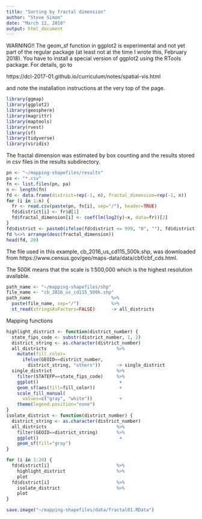 ```yaml
---
title: "Sorting by fractal dimension"
author: "Steve Simon"
date: "March 12, 2018"
output: html_document
---
```


WARNING!! The geom_sf function in ggplot2 is experimental and not yet part of the regular package (at least not at the time I wrote this, February 2018). You have to install a special version of ggplot2 using the RTools package. For details, go to

https://dcl-2017-01.github.io/curriculum/notes/spatial-vis.html

and note the installation instructions at the very top of the page.

```r
library(ggmap)
library(ggplot2)
library(geosphere)
library(magrittr)
library(maptools)
library(rvest)
library(sf)
library(tidyverse)
library(viridis)
```

The fractal dimension was estimated by box counting and the results stored in csv files in the results subdirectory.

```r
pn <- "~/mapping-shapefiles/results"
pa <- "*.csv"
fn <- list.files(pn, pa)
n <- length(fn)
fd <- data.frame(district=rep(-1, n), fractal_dimension=rep(-1, n))
for (i in 1:n) {
  fr <- read.csv(paste(pn, fn[i], sep="/"), header=TRUE)
  fd$district[i] <- fr$d[1]
  fd$fractal_dimension[i] <- coef(lm(log2(y)~x, data=fr))[2]
}
fd$district <- paste0(ifelse(fd$district <= 999, "0", ""), fd$district) 
fd %<>% arrange(desc(fractal_dimension))
head(fd, 20)
```

The file used in this example, cb_2016_us_cd115_500k.shp, was downloaded from https://www.census.gov/geo/maps-data/data/cbf/cbf_cds.html.

The 500K means that the scale is 1:500,000 which is the highest resolution available.

```r
path_name <- "~/mapping-shapefiles/shp"
file_name <- "cb_2016_us_cd115_500k.shp"
path_name                              %>%
  paste(file_name, sep="/")            %>%
  st_read(stringsAsFactors=FALSE)      -> all_districts
```

Mapping functions

```r
highlight_district <- function(district_number) {
  state_fips_code <- substr(district_number, 1, 2)
  district_string <- as.character(district_number)
  all_districts                          %>%
    mutate(fill_color=
      ifelse(GEOID==district_number,
        district_string, "others"))      -> single_district
  single_district                        %>%
    filter(STATEFP==state_fips_code)     %>%
    ggplot()                              +
    geom_sf(aes(fill=fill_color))         +
    scale_fill_manual(
      values=c("gray", "white"))          +
    theme(legend.position="none")
}
isolate_district <- function(district_number) {
  district_string <- as.character(district_number)
  all_districts                          %>%
    filter(GEOID==district_string)       %>%
    ggplot()                              +
    geom_sf(fill="gray")       
}
```

```r
for (i in 1:20) {
  fd$district[i]                         %>%
    highlight_district                   %>%
    plot
  fd$district[i]                         %>%
    isolate_district                     %>%
    plot
}
```

```r
save.image("~/mapping-shapefiles/data/fractal01.RData")
```
